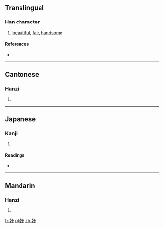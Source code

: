 ==Translingual==

===Han character===
{{Han char|rn=38|rad=女|as=04|sn=7|four=4742<sub>2</sub>|canj=女弓戈弓 (VNIN)}}

# [[beautiful]], [[fair]], [[handsome]]

====References====
* {{Han ref|kx=0257.040|dkj=06105|dj=0521.170|hdz=21034.040|uh=59A4|ud=22948|bh=A7B1|bd=42929}}

----

==Cantonese==

===Hanzi===
{{yue-hanzi|jyut=|y=yu4}}

# {{defn|lang=yue|sort=女04}}

----

==Japanese==

===Kanji===
{{ja-kanji|grade=|rs=女04}}

# {{defn|lang=ja|sort=女04}}

====Readings====
* {{ja-readings|on=[[よ]] (yo)|kun=}}

----

==Mandarin==

===Hanzi===
{{cmn-hanzi|pin=[[yú]] ([[yu2]])|wg=yü<sup>2</sup>}}

# {{defn|lang=cmn|sort=女04}}

[[fr:妤]]
[[pl:妤]]
[[zh:妤]]